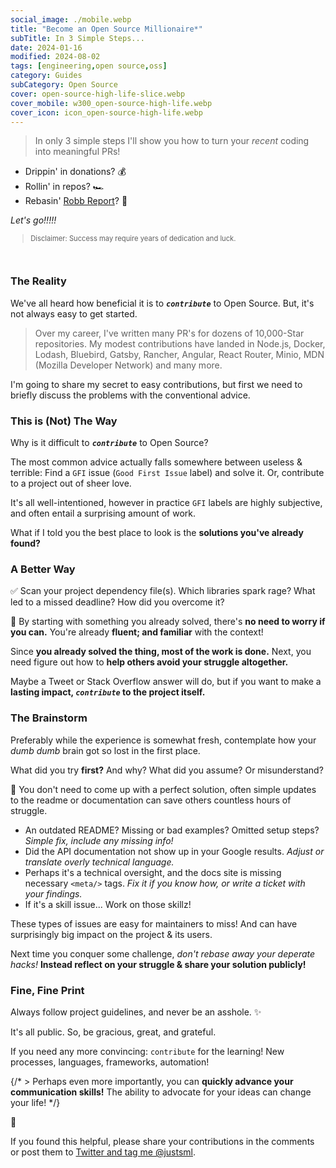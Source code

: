 ```yaml
---
social_image: ./mobile.webp
title: "Become an Open Source Millionaire*"
subTitle: In 3 Simple Steps...
date: 2024-01-16
modified: 2024-08-02
tags: [engineering,open source,oss]
category: Guides
subCategory: Open Source
cover: open-source-high-life-slice.webp
cover_mobile: w300_open-source-high-life.webp
cover_icon: icon_open-source-high-life.webp
---
```


> In only 3 simple steps I'll show you how to turn your _recent_ coding into meaningful PRs!

- Drippin' in donations? 💰
- Rollin' in repos? 🏎️
- Rebasin' [Robb Report](https://robbreport.com/)? 🤯

_Let's go!!!!!_

<div style="font-size: .7rem">

> Disclaimer: Success may require years of dedication and luck.

</div>

<br />

### The Reality

We've all heard how beneficial it is to **_`contribute`_** to Open Source. But, it's not always easy to get started.

> Over my career, I've written many PR's for dozens of 10,000-Star repositories. My modest contributions have landed in Node.js, Docker, Lodash, Bluebird, Gatsby, Rancher, Angular, React Router, Minio, MDN (Mozilla Developer Network) and many more.

I'm going to share my secret to easy contributions, but first we need to briefly discuss the problems with the conventional advice.

### This is (Not) The Way

Why is it difficult to **_`contribute`_** to Open Source?

The most common advice actually falls somewhere between useless & terrible: Find a `GFI` issue (`Good First Issue` label) and solve it. Or, contribute to a project out of sheer love.

It's all well-intentioned, however in practice `GFI` labels are highly subjective, and often entail a surprising amount of work.

What if I told you the best place to look is the **solutions you've already found?**

### A Better Way

✅ Scan your project dependency file(s). Which libraries spark rage? What led to a missed deadline? How did you overcome it?

💪 By starting with something you already solved, there's **no need to worry if you can.** You're already **fluent; and familiar** with the context!

Since **you already solved the thing, most of the work is done.** Next, you need figure out how to **help others avoid your struggle altogether.**

Maybe a Tweet or Stack Overflow answer will do, but if you want to make a **lasting impact, _`contribute`_ to the project itself.**

### The Brainstorm

Preferably while the experience is somewhat fresh, contemplate how your _dumb dumb_ brain got so lost in the first place.

What did you try **first?** And why? What did you assume? Or misunderstand?

💪 You don't need to come up with a perfect solution, often simple updates to the readme or documentation can save others countless hours of struggle.

- An outdated README? Missing or bad examples? Omitted setup steps? _Simple fix, include any missing info!_
- Did the API documentation not show up in your Google results. _Adjust or translate overly technical language._
- Perhaps it's a technical oversight, and the docs site is missing necessary `<meta/>` tags. _Fix it if you know how, or write a ticket with your findings._
- If it's a skill issue... Work on those skillz!

These types of issues are easy for maintainers to miss! And can have surprisingly big impact on the project & its users.

Next time you conquer some challenge, _don't rebase away your deperate hacks!_ **Instead reflect on your struggle & share your solution publicly!**

### Fine, Fine Print

Always follow project guidelines, and never be an asshole. ✨

It's all public. So, be gracious, great, and grateful.

If you need any more convincing: `contribute` for the learning! New processes, languages, frameworks, automation!

{/* > Perhaps even more importantly, you can **quickly advance your communication skills!** The ability to advocate for your ideas can change your life! */}

🚀

If you found this helpful, please share your contributions in the comments or post them to [Twitter and tag me @justsml](https://twitter.com/justsml).

